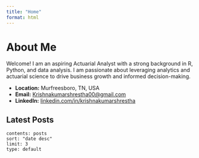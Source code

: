 ```yaml
---
title: "Home"
format: html
---
```


# About Me

Welcome! I am an aspiring Actuarial Analyst with a strong background in R, Python, and data analysis. I am passionate about leveraging analytics and actuarial science to drive business growth and informed decision-making.

- **Location:** Murfreesboro, TN, USA
- **Email:** [Krishnakumarshrestha00@gmail.com](mailto:Krishnakumarshrestha00@gmail.com)
- **LinkedIn:** [linkedin.com/in/krishnakumarshrestha](https://linkedin.com/in/krishnakumarshrestha)

## Latest Posts

```listings
contents: posts
sort: "date desc"
limit: 3
type: default
```

<!-- To customize: Update this section with your own summary and contact info. -->
